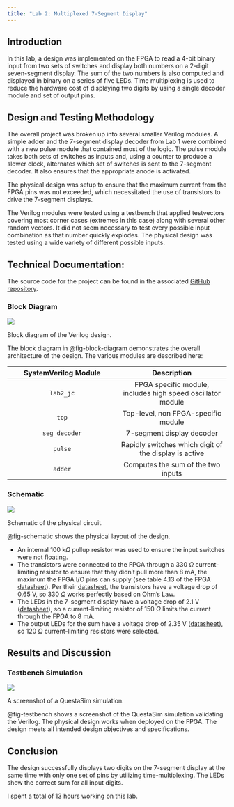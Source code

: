 ```yaml
---
title: "Lab 2: Multiplexed 7-Segment Display"
---
```


## Introduction

In this lab, a design was implemented on the FPGA to read a 4-bit binary input from two sets of switches and display both numbers on a 2-digit seven-segment display. The sum of the two numbers is also computed and displayed in binary on a series of five LEDs. Time multiplexing is used to reduce the hardware cost of displaying two digits by using a single decoder module and set of output pins.


## Design and Testing Methodology

The overall project was broken up into several smaller Verilog modules. A simple adder and the 7-segment display decoder from Lab 1 were combined with a new pulse module that contained most of the logic. The pulse module takes both sets of switches as inputs and, using a counter to produce a slower clock, alternates which set of switches is sent to the 7-segment decoder. It also ensures that the appropriate anode is activated.

The physical design was setup to ensure that the maximum current from the FPGA pins was not exceeded, which necessitated the use of transistors to drive the 7-segment displays.

The Verilog modules were tested using a testbench that applied testvectors covering most corner cases (extremes in this case) along with several other random vectors. It did not seem necessary to test every possible input combination as that number quickly explodes. The physical design was tested using a wide variety of different possible inputs.

## Technical Documentation:

The source code for the project can be found in the associated [GitHub repository](https://github.com/jordancarlin/e155-lab2).

### Block Diagram

::: {#fig-block-diagram}
![](images/block-diagram.png)

Block diagram of the Verilog design.
:::

The block diagram in @fig-block-diagram demonstrates the overall architecture of the design.
The various modules are described here:

| SystemVerilog Module | Description |
|:----:|:----:|
| `lab2_jc` | FPGA specific module, includes high speed oscillator module |
| `top` | Top-level, non FPGA-specific module |
| `seg_decoder` | 7-segment display decoder |
| `pulse` | Rapidly switches which digit of the display is active |
| `adder` | Computes the sum of the two inputs |

### Schematic
::: {#fig-schematic}
![](images/schematic.png)

Schematic of the physical circuit.
:::

@fig-schematic shows the physical layout of the design.

- An internal 100 k$\Omega$ pullup resistor was used to ensure the input switches were not floating.
- The transistors were connected to the FPGA through a 330 $\Omega$ current-limiting resistor to ensure that they didn't pull more than 8 mA, the maximum the FPGA I/O pins can supply (see table 4.13 of the FPGA [datasheet](https://hmc-e155.github.io/assets/doc/FPGA-DS-02008-2-0-iCE40-UltraPlus-Family-Data-Sheet.pdf)). Per their [datasheet](https://www.onsemi.com/pdf/datasheet/2n3906-d.pdf), the transistors have a voltage drop of 0.65 V, so 330 $\Omega$ works perfectly based on Ohm's Law.
- The LEDs in the 7-segment display have a voltage drop of 2.1 V ([datasheet](https://www.alldatasheet.com/datasheet-pdf/view/118288/HP/HDSP-5721.html)), so a current-limiting resistor of 150 $\Omega$ limits the current through the FPGA to 8 mA.
- The output LEDs for the sum have a voltage drop of 2.35 V ([datasheet](https://www.lumex.com/datasheet/SSA-LXB10HW-GF+LP)), so 120 $\Omega$ current-limiting resistors were selected.

## Results and Discussion

### Testbench Simulation

::: {#fig-testbench}

![](images/testbench.png)

A screenshot of a QuestaSim simulation.
:::

@fig-testbench shows a screenshot of the QuestaSim simulation validating the Verilog. The physical design works when deployed on the FPGA. The design meets all intended design objectives and specifications.

## Conclusion

The design successfully displays two digits on the 7-segment display at the same time with only one set of pins by utilizing time-multiplexing. The LEDs show the correct sum for all input digits.

I spent a total of 13 hours working on this lab.
